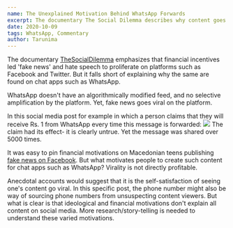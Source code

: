 ```yaml
---
name: The Unexplained Motivation Behind WhatsApp Forwards
excerpt: The documentary The Social Dilemma describes why content goes viral on social media but doesn't account for virality on WhatsApp
date: 2020-10-09
tags: WhatsApp, Commentary
author: Tarunima
---
```


The documentary [TheSocialDilemma](https://twitter.com/hashtag/TheSocialDilemma?src=hashtag_click) emphasizes that financial incentives led 'fake news' and hate speech to proliferate on platforms such as Facebook and Twitter. But it falls short of explaining why the same are found on chat apps such as WhatsApp.

WhatsApp doesn't have an algorithmically modified feed, and no selective amplification by the platform. Yet, fake news goes viral on the platform. 

In this social media post for example in which a person claims that they will receive Rs. 1 from WhatsApp every time this message is forwarded:
![](/content/images/2020/10/whatsApp_tweet.png)
The claim had its effect- it is clearly untrue. Yet the message was shared over 5000 times.

It was easy to pin financial motivations on Macedonian teens publishing [fake news on Facebook](https://nbcnews.to/3ltg4Zj). But what motivates people to create such content for chat apps such as WhatsApp? Virality is not directly profitable.

Anecdotal accounts would suggest that it is the self-satisfaction of seeing one's content go viral. In this specific post, the phone number might also be way of sourcing phone numbers from unsuspecting content viewers. But what is clear is that ideological and financial motivations don't explain all content on social media. More research/story-telling is needed to understand these varied motivations.
